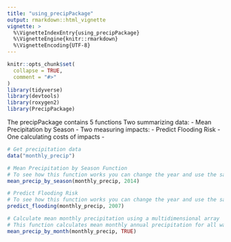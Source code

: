 ```yaml
---
title: "using_precipPackage"
output: rmarkdown::html_vignette
vignette: >
  %\VignetteIndexEntry{using_precipPackage}
  %\VignetteEngine{knitr::rmarkdown}
  %\VignetteEncoding{UTF-8}
---
```




```r
knitr::opts_chunk$set(
  collapse = TRUE,
  comment = "#>"
)
library(tidyverse)
library(devtools)
library(roxygen2)
library(PrecipPackage)

```

The precipPackage contains 5 functions 
Two summarizing data:
- Mean Precipitation by Season
-
Two measuring impacts:
- Predict Flooding Risk
-
One calculating costs of impacts
-

```r

# Get precipitation data
data("monthly_precip")

# Mean Precipitation by Season Function
# To see how this function works you can change the year and use the same precipitation data
mean_precip_by_season(monthly_precip, 2014)

```

```r
# Predict Flooding Risk
# To see how this function works you can change the year and use the same precipitation data
predict_flooding(monthly_precip, 2007)
```

```r
# Calculate mean monthly precipitation using a multidimensional array
# This function calculates mean monthly annual precipitation for all water years, displayed as either a graph (TRUE) or a table (FALSE).
mean_precip_by_month(monthly_precip, TRUE)

```
